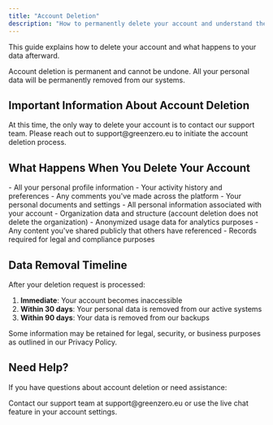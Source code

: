 ```yaml
---
title: "Account Deletion"
description: "How to permanently delete your account and understand the implications"
---
```


This guide explains how to delete your account and what happens to your data afterward.

<Warning>
Account deletion is permanent and cannot be undone. All your personal data will be permanently removed from our systems.
</Warning>

## Important Information About Account Deletion

<Info>
At this time, the only way to delete your account is to contact our support team. Please reach out to support@greenzero.eu to initiate the account deletion process.
</Info>

## What Happens When You Delete Your Account

<Accordion title="What will be deleted">
- All your personal profile information
- Your activity history and preferences
- Any comments you've made across the platform
- Your personal documents and settings
- All personal information associated with your account
</Accordion>

<Accordion title="What will be retained">
- Organization data and structure (account deletion does not delete the organization)
- Anonymized usage data for analytics purposes
- Any content you've shared publicly that others have referenced
- Records required for legal and compliance purposes
</Accordion>

## Data Removal Timeline

After your deletion request is processed:

1. **Immediate**: Your account becomes inaccessible
2. **Within 30 days**: Your personal data is removed from our active systems
3. **Within 90 days**: Your data is removed from our backups

<Note>
Some information may be retained for legal, security, or business purposes as outlined in our Privacy Policy.
</Note>

## Need Help?

If you have questions about account deletion or need assistance:

<Tip>
Contact our support team at support@greenzero.eu or use the live chat feature in your account settings.
</Tip>
